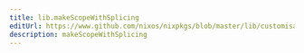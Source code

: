 ```yaml
---
title: lib.makeScopeWithSplicing
editUrl: https://www.github.com/nixos/nixpkgs/blob/master/lib/customisation.nix#L283C5
description: makeScopeWithSplicing
---
```




<LinkCard
    title="Contribute Now!"
    description="API Documentation is done in our source code"
    href="https://www.github.com/nixos/nixpkgs/blob/master/lib/customisation.nix#L283C5"
/>

